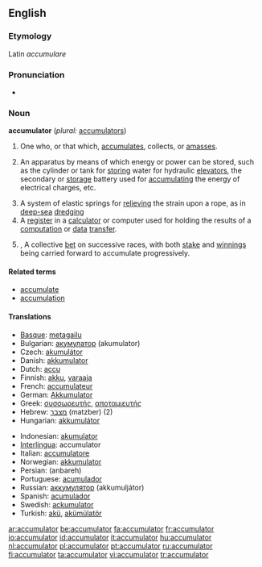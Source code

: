 ==English==

===Etymology===
Latin ''accumulare''

===Pronunciation===
* {{audio|en-us-accumulator.ogg|Audio (US)}}

===Noun===
'''accumulator''' (''plural:'' [[accumulators]])

# One who, or that which, [[accumulate]]s, collects, or [[amass]]es.
# {{mechanics}} An apparatus by means of which energy or power can be stored, such as the cylinder or tank for [[storing]] water for hydraulic [[elevators]], the secondary or [[storage]] battery used for [[accumulating]] the energy of electrical charges, etc.
# A system of elastic springs for [[relieving]] the strain upon a rope, as in [[deep-sea]] [[dredging]]
# A [[register]] in a [[calculator]] or computer used for holding the results of a [[computation]] or [[data]] [[transfer]].
# {{horse racing}}, {{British}} A collective [[bet]] on successive races, with both [[stake]] and [[winnings]] being carried forward to accumulate progressively.

====Related terms====
* [[accumulate]]
* [[accumulation]]

====Translations====
{{top}}
* [[Basque]]: [[metagailu]]
* Bulgarian: [[акумулатор]] (akumulator) {{m}}
* Czech: [[akumulátor]] {{m}}
* Danish: [[akkumulator]]
* Dutch: [[accu]]
* Finnish: [[akku]], [[varaaja]]
* French: [[accumulateur]] {{m}}
* German: [[Akkumulator]]
* Greek: [[συσσωρευτής]], [[αποταμιευτής]]
* Hebrew: [[מצבר]] (matzber) {{m}} (2)
* Hungarian: [[akkumulátor]]
{{mid}}
* Indonesian: [[akumulator]]
* [[Interlingua]]: accumulator
* Italian: [[accumulatore]] {{m}}
* Norwegian: [[akkumulator]]
* Persian: {{fa-Arab|[[انباره]]}} (anbareh)
* Portuguese: [[acumulador]] {{m}}
* Russian: [[аккумулятор]] (akkumuljátor) {{m}}
* Spanish: [[acumulador]] {{m}}
* Swedish: [[ackumulator]]
* Turkish: [[akü]], [[akümülatör]]
{{bottom}}

[[ar:accumulator]]
[[be:accumulator]]
[[fa:accumulator]]
[[fr:accumulator]]
[[io:accumulator]]
[[id:accumulator]]
[[it:accumulator]]
[[hu:accumulator]]
[[nl:accumulator]]
[[pl:accumulator]]
[[pt:accumulator]]
[[ru:accumulator]]
[[fi:accumulator]]
[[ta:accumulator]]
[[vi:accumulator]]
[[tr:accumulator]]